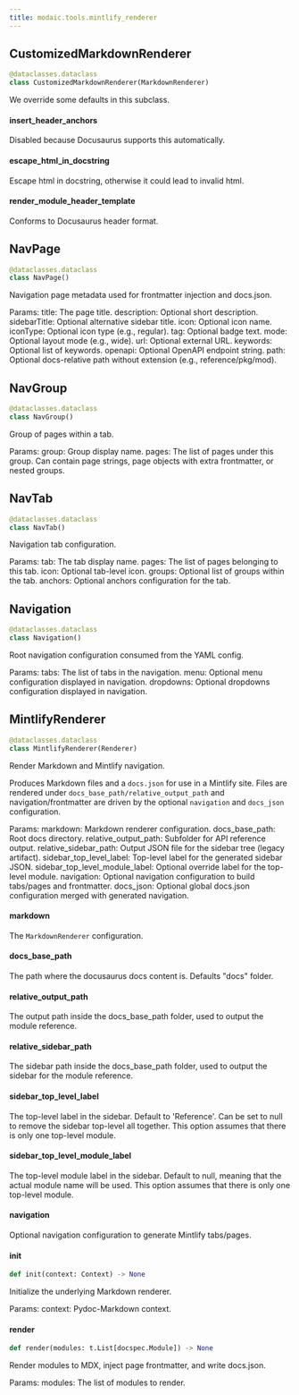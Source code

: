 ```yaml
---
title: modaic.tools.mintlify_renderer
---
```


## CustomizedMarkdownRenderer

```python
@dataclasses.dataclass
class CustomizedMarkdownRenderer(MarkdownRenderer)
```

We override some defaults in this subclass.

#### insert\_header\_anchors

Disabled because Docusaurus supports this automatically.

#### escape\_html\_in\_docstring

Escape html in docstring, otherwise it could lead to invalid html.

#### render\_module\_header\_template

Conforms to Docusaurus header format.

## NavPage

```python
@dataclasses.dataclass
class NavPage()
```

Navigation page metadata used for frontmatter injection and docs.json.

Params:
    title: The page title.
    description: Optional short description.
    sidebarTitle: Optional alternative sidebar title.
    icon: Optional icon name.
    iconType: Optional icon type (e.g., regular).
    tag: Optional badge text.
    mode: Optional layout mode (e.g., wide).
    url: Optional external URL.
    keywords: Optional list of keywords.
    openapi: Optional OpenAPI endpoint string.
    path: Optional docs-relative path without extension (e.g., reference/pkg/mod).

## NavGroup

```python
@dataclasses.dataclass
class NavGroup()
```

Group of pages within a tab.

Params:
    group: Group display name.
    pages: The list of pages under this group. Can contain page strings,
           page objects with extra frontmatter, or nested groups.

## NavTab

```python
@dataclasses.dataclass
class NavTab()
```

Navigation tab configuration.

Params:
    tab: The tab display name.
    pages: The list of pages belonging to this tab.
    icon: Optional tab-level icon.
    groups: Optional list of groups within the tab.
    anchors: Optional anchors configuration for the tab.

## Navigation

```python
@dataclasses.dataclass
class Navigation()
```

Root navigation configuration consumed from the YAML config.

Params:
    tabs: The list of tabs in the navigation.
    menu: Optional menu configuration displayed in navigation.
    dropdowns: Optional dropdowns configuration displayed in navigation.

## MintlifyRenderer

```python
@dataclasses.dataclass
class MintlifyRenderer(Renderer)
```

Render Markdown and Mintlify navigation.

Produces Markdown files and a `docs.json` for use in a Mintlify site. Files are rendered
under `docs_base_path/relative_output_path` and navigation/frontmatter are driven by the
optional `navigation` and `docs_json` configuration.

Params:
    markdown: Markdown renderer configuration.
    docs_base_path: Root docs directory.
    relative_output_path: Subfolder for API reference output.
    relative_sidebar_path: Output JSON file for the sidebar tree (legacy artifact).
    sidebar_top_level_label: Top-level label for the generated sidebar JSON.
    sidebar_top_level_module_label: Optional override label for the top-level module.
    navigation: Optional navigation configuration to build tabs/pages and frontmatter.
    docs_json: Optional global docs.json configuration merged with generated navigation.

#### markdown

The `MarkdownRenderer` configuration.

#### docs\_base\_path

The path where the docusaurus docs content is. Defaults &quot;docs&quot; folder.

#### relative\_output\_path

The output path inside the docs_base_path folder, used to output the
module reference.

#### relative\_sidebar\_path

The sidebar path inside the docs_base_path folder, used to output the
sidebar for the module reference.

#### sidebar\_top\_level\_label

The top-level label in the sidebar. Default to &#x27;Reference&#x27;. Can be set to null to
remove the sidebar top-level all together. This option assumes that there is only one top-level module.

#### sidebar\_top\_level\_module\_label

The top-level module label in the sidebar. Default to null, meaning that the actual
module name will be used. This option assumes that there is only one top-level module.

#### navigation

Optional navigation configuration to generate Mintlify tabs/pages.

#### init

```python
def init(context: Context) -> None
```

Initialize the underlying Markdown renderer.

Params:
    context: Pydoc-Markdown context.

#### render

```python
def render(modules: t.List[docspec.Module]) -> None
```

Render modules to MDX, inject page frontmatter, and write docs.json.

Params:
    modules: The list of modules to render.

